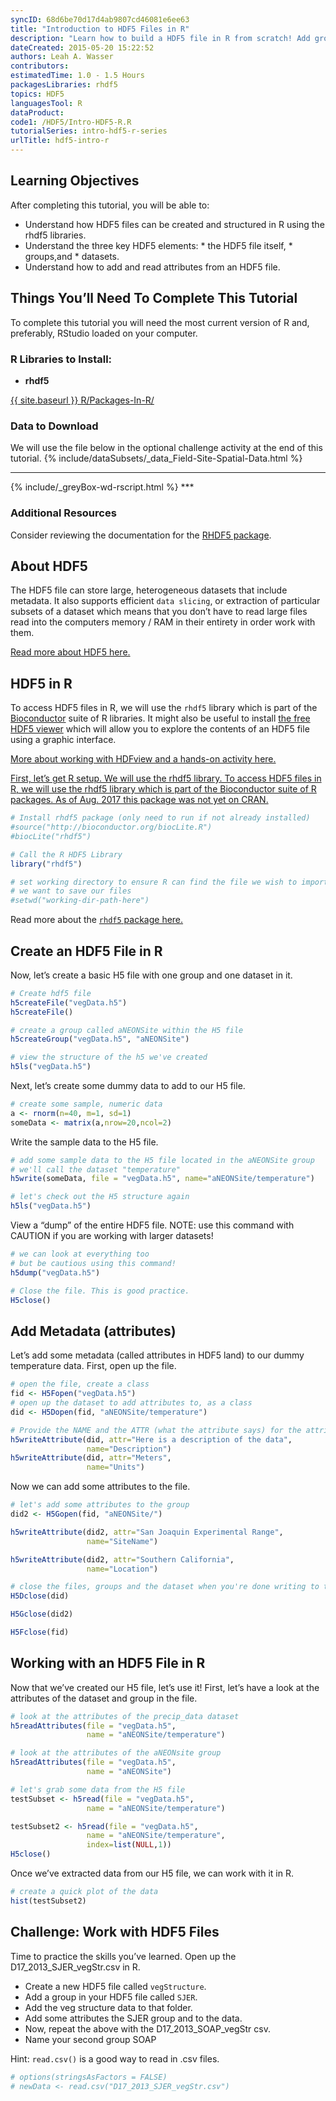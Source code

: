 ```yaml
---
syncID: 68d6be70d17d4ab9807cd46081e6ee63
title: "Introduction to HDF5 Files in R"
description: "Learn how to build a HDF5 file in R from scratch! Add groups, datasets and attributes. Read data out from the file."
dateCreated: 2015-05-20 15:22:52
authors: Leah A. Wasser
contributors:
estimatedTime: 1.0 - 1.5 Hours
packagesLibraries: rhdf5
topics: HDF5
languagesTool: R
dataProduct:
code1: /HDF5/Intro-HDF5-R.R
tutorialSeries: intro-hdf5-r-series
urlTitle: hdf5-intro-r
---
```


<div id="ds-objectives" markdown="1">

## Learning Objectives
After completing this tutorial, you will be able to:

* Understand how HDF5 files can be created and structured in R using the 
rhdf5 libraries.
* Understand the three key HDF5 elements: 
		* the HDF5 file itself,
		* groups,and 
		* datasets.
* Understand how to add and read attributes from an HDF5 file.


## Things You’ll Need To Complete This Tutorial
To complete this tutorial you will need the most current version of R and, 
preferably, RStudio loaded on your computer.

### R Libraries to Install:

* **rhdf5**

[ {{ site.baseurl }} R/Packages-In-R/](More on Packages in R - Adapted from Software Carpentry.)

### Data to Download
We will use the file below in the optional challenge activity at the end of this 
tutorial.
{% include/dataSubsets/_data_Field-Site-Spatial-Data.html %}

***
{% include/_greyBox-wd-rscript.html %}
***

### Additional Resources

Consider reviewing the documentation for the 
<a href="http://www.bioconductor.org/packages/release/bioc/manuals/rhdf5/man/rhdf5.pdf" target="_blank">RHDF5 package</a>.

</div>


## About HDF5
The HDF5 file can store large, heterogeneous datasets that include metadata. It 
also supports efficient `data slicing`, or extraction of particular subsets of a 
dataset which means that you don't have to read  large files read into the 
computers memory / RAM in their entirety in order work with them. 

[Read more about HDF5 here.]({{ site.baseurl }}/about-hdf5/)

## HDF5 in R

To access HDF5 files in R, we will use the `rhdf5` library which is part of 
the <a href="http://www.bioconductor.org" target="_blank">Bioconductor</a> 
suite of R libraries. It might also be useful to install 
<a href="http://www.hdfgroup.org/products/java/hdfview/" target="_blank">the 
free HDF5 viewer</a> which will allow you to explore the contents of an HDF5 file 
using a graphic interface.

<a href="{{ site.baseurl }}/explore-data-hdfview/" target="_blank">More about working with HDFview and a hands-on activity here.


First, let's get R setup. We will use the rhdf5 library. To access HDF5 files in 
R, we will use the rhdf5 library which is part of the Bioconductor suite of R 
packages. As of Aug. 2017 this package was not yet on CRAN. 

```r

# Install rhdf5 package (only need to run if not already installed)
#source("http://bioconductor.org/biocLite.R")
#biocLite("rhdf5")

# Call the R HDF5 Library
library("rhdf5")

# set working directory to ensure R can find the file we wish to import and where
# we want to save our files
#setwd("working-dir-path-here")

```

Read more about the 
<a href="http://www.bioconductor.org/packages/release/bioc/vignettes/rhdf5/inst/doc/rhdf5.pdf" target="_blank"> `rhdf5` package here.</a>

## Create an HDF5 File in R

Now, let's create a basic H5 file with one group and one dataset in it. 

```r

# Create hdf5 file
h5createFile("vegData.h5")
h5createFile()

# create a group called aNEONSite within the H5 file
h5createGroup("vegData.h5", "aNEONSite")

# view the structure of the h5 we've created
h5ls("vegData.h5")
```

Next, let's create some dummy data to add to our H5 file.

```r
# create some sample, numeric data 
a <- rnorm(n=40, m=1, sd=1) 
someData <- matrix(a,nrow=20,ncol=2)
```

Write the sample data to the H5 file.

```r

# add some sample data to the H5 file located in the aNEONSite group
# we'll call the dataset "temperature"
h5write(someData, file = "vegData.h5", name="aNEONSite/temperature")

# let's check out the H5 structure again
h5ls("vegData.h5")

```

View a "dump" of the entire HDF5 file. NOTE: use this command with CAUTION if you
are working with larger datasets!

``` r

# we can look at everything too 
# but be cautious using this command!
h5dump("vegData.h5")

# Close the file. This is good practice.
H5close()

```


## Add Metadata (attributes)

Let's add some metadata (called attributes in HDF5 land) to our dummy temperature
data. First, open up the file.

```r

# open the file, create a class
fid <- H5Fopen("vegData.h5")
# open up the dataset to add attributes to, as a class
did <- H5Dopen(fid, "aNEONSite/temperature")

# Provide the NAME and the ATTR (what the attribute says) for the attribute.
h5writeAttribute(did, attr="Here is a description of the data",
                 name="Description")
h5writeAttribute(did, attr="Meters",
                 name="Units")

```

Now we can add some attributes to the file. 

``` r
# let's add some attributes to the group
did2 <- H5Gopen(fid, "aNEONSite/")

h5writeAttribute(did2, attr="San Joaquin Experimental Range",
                 name="SiteName")

h5writeAttribute(did2, attr="Southern California",
                 name="Location")

# close the files, groups and the dataset when you're done writing to them!
H5Dclose(did)

H5Gclose(did2)

H5Fclose(fid)

```

## Working with an HDF5 File in R

Now that we've created our H5 file, let's use it! First, let's have a look at 
the attributes of the dataset and group in the file.

```r

# look at the attributes of the precip_data dataset
h5readAttributes(file = "vegData.h5", 
                 name = "aNEONSite/temperature")

# look at the attributes of the aNEONsite group
h5readAttributes(file = "vegData.h5", 
                 name = "aNEONSite")

# let's grab some data from the H5 file
testSubset <- h5read(file = "vegData.h5", 
                 name = "aNEONSite/temperature")

testSubset2 <- h5read(file = "vegData.h5", 
                 name = "aNEONSite/temperature",
                 index=list(NULL,1))
H5close()


```

Once we've extracted data from our H5 file, we can work with it
in R. 

``` r

# create a quick plot of the data
hist(testSubset2)

```

 <div id="ds-challenge" markdown="1">
## Challenge: Work with HDF5 Files

Time to practice the skills you've learned. Open up the D17_2013_SJER_vegStr.csv 
in R. 

* Create a new HDF5 file called `vegStructure`.
* Add a group in your HDF5 file called `SJER`. 
* Add the veg structure data to that folder.
* Add some attributes the SJER group and to the data. 
* Now, repeat the above with the D17_2013_SOAP_vegStr csv.
* Name your second group SOAP

Hint: `read.csv()` is a good way to read in .csv files. 

</div>

``` r

# options(stringsAsFactors = FALSE)
# newData <- read.csv("D17_2013_SJER_vegStr.csv")

```


